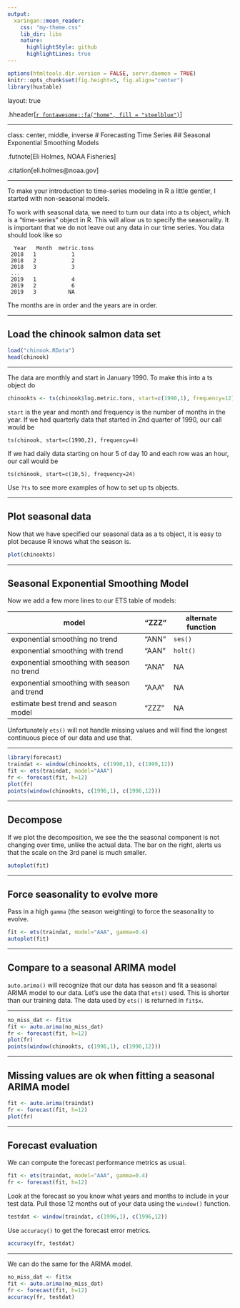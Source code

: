 ```yaml
---
output:
  xaringan::moon_reader:
    css: "my-theme.css"
    lib_dir: libs
    nature:
      highlightStyle: github
      highlightLines: true
---
```


```r
options(htmltools.dir.version = FALSE, servr.daemon = TRUE)
knitr::opts_chunk$set(fig.height=5, fig.align="center")
library(huxtable)
```

layout: true

.hheader[<a href="index.html">`r fontawesome::fa("home", fill = "steelblue")`</a>]

---

class: center, middle, inverse
# Forecasting Time Series
## Seasonal Exponential Smoothing Models

.futnote[Eli Holmes, NOAA Fisheries]

.citation[eli.holmes@noaa.gov]

---

To make your introduction to time-series modeling in R a little gentler, I started with non-seasonal models.

To work with seasonal data, we need to turn our data into a ts object, which is a "time-series" object in R. This will allow us to specify the seasonality.  It is important that we do not leave out any data in our time series.  You data should look like so

```
  Year   Month  metric.tons
 2018   1           1
 2018   2           2
 2018   3           3
 ...   
 2019   1           4
 2019   2           6
 2019   3          NA
```

The months are in order and the years are in order.

---

## Load the chinook salmon data set

```r
load("chinook.RData")
head(chinook)
```

---

The data are monthly and start in January 1990.  To make this into a ts object do

```r
chinookts <- ts(chinook$log.metric.tons, start=c(1990,1), frequency=12)
```
`start` is the year and month and frequency is the number of months in the year.  If we had quarterly data that started in 2nd quarter of 1990, our call would be
```
ts(chinook, start=c(1990,2), frequency=4)
```
If we had daily data starting on hour 5 of day 10 and each row was an hour, our call would be
```
ts(chinook, start=c(10,5), frequency=24)
```

Use `?ts` to see more examples of how to set up ts objects.

---

## Plot seasonal data

Now that we have specified our seasonal data as a ts object, it is easy to plot because R knows what the season is.

```r
plot(chinookts)
```

---

## Seasonal Exponential Smoothing Model

Now we add a few more lines to our ETS table of models:

model  | "ZZZ" | alternate function |
------------- | ------------- | --------- |
exponential smoothing no trend | "ANN" | `ses()` |
exponential smoothing with trend  | "AAN" | `holt()` |
exponential smoothing with season no trend  | "ANA" | NA |
exponential smoothing with season and trend  | "AAA" | NA |
estimate best trend and season model | "ZZZ" | NA |

Unfortunately `ets()` will not handle missing values and will find the longest continuous piece of our data and use that.

---


```r
library(forecast)
traindat <- window(chinookts, c(1990,1), c(1999,12))
fit <- ets(traindat, model="AAA")
fr <- forecast(fit, h=12)
plot(fr)
points(window(chinookts, c(1996,1), c(1996,12)))
```

---

## Decompose

If we plot the decomposition, we see the the seasonal component is not changing over time, unlike the actual data.  The bar on the right, alerts us that the scale on the 3rd panel is much smaller.

```r
autoplot(fit)
```

---

## Force seasonality to evolve more

Pass in a high `gamma` (the season weighting) to force the seasonality to evolve.
```r
fit <- ets(traindat, model="AAA", gamma=0.4)
autoplot(fit)
```

---

## Compare to a seasonal ARIMA model

`auto.arima()` will recognize that our data has season and fit a seasonal ARIMA model to our data.  Let's use the data that `ets()` used.  This is shorter than our training data.  The data used by `ets()` is returned in `fit$x`.

---

```r
no_miss_dat <- fit$x
fit <- auto.arima(no_miss_dat)
fr <- forecast(fit, h=12)
plot(fr)
points(window(chinookts, c(1996,1), c(1996,12)))
```

---

## Missing values are ok when fitting a seasonal ARIMA model

```r
fit <- auto.arima(traindat)
fr <- forecast(fit, h=12)
plot(fr)
```

---

## Forecast evaluation

We can compute the forecast performance metrics as usual. 

```r
fit <- ets(traindat, model="AAA", gamma=0.4)
fr <- forecast(fit, h=12)
```
Look at the forecast so you know what years and months to include in your test data.  Pull those 12 months out of your data using the `window()` function.

```r
testdat <- window(traindat, c(1996,1), c(1996,12))
```
Use `accuracy()` to get the forecast error metrics.
```r
accuracy(fr, testdat)
```

---

We can do the same for the ARIMA model.

```r
no_miss_dat <- fit$x
fit <- auto.arima(no_miss_dat)
fr <- forecast(fit, h=12)
accuracy(fr, testdat)
```


